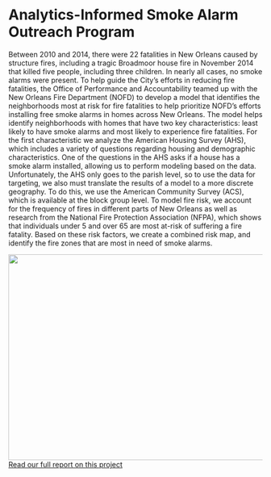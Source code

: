 Analytics-Informed Smoke Alarm Outreach Program
=================================================
Between 2010 and 2014, there were 22 fatalities in New Orleans caused by structure fires, including a tragic Broadmoor house fire in November 2014 that killed five people, including three children. In nearly all cases, no smoke alarms were present. To help guide the City's efforts in reducing fire fatalities, the Office of Performance and Accountability teamed up with the New Orleans Fire Department (NOFD) to develop a model that identifies the neighborhoods most at risk for fire fatalities to help prioritize NOFD's efforts installing free smoke alarms in homes across New Orleans.
The model helps identify neighborhoods with homes that have two key characteristics:  least likely to have smoke alarms and most likely to experience fire fatalities. For the first characteristic we analyze the American Housing Survey (AHS), which includes a variety of questions regarding housing and demographic characteristics. One of the questions in the AHS asks if a house has a smoke alarm installed, allowing us to perform modeling based on the data. Unfortunately, the AHS only goes to the parish level, so to use the data for targeting, we also must translate the results of a model to a more discrete geography. To do this, we use the American Community Survey (ACS), which is available at the block group level.
To model fire risk, we account for the frequency of fires in different parts of New Orleans as well as research from the National Fire Protection Association (NFPA), which shows that individuals under 5 and over 65 are most at-risk of suffering a fire fatality.
Based on these risk factors, we create a combined risk map, and identify the fire zones that are most in need of smoke alarms.

<img style="float: center" height="408" width="528" src="Final Areas - fire zones.jpg">
[Read our full report on this project](http://nola.gov/performance-and-accountability/nolalytics/files/full-report-on-analytics-informed-smoke-alarm-outr/)
